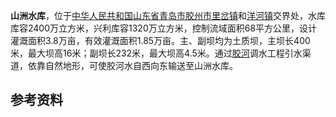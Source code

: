 {{Infobox Reservoir 
|name = 山洲水库
|nickname =
|image = 
|image_caption = 
|map = 
|map_caption = 
|pushpin_map = China Qingdao
|pushpin_map_caption = 山洲水库在青岛市的位置
|code =
|class = 中型水库
|location_of_reservoir =[[中华人民共和国|中华人民共和国]][[山东省|山东省]][[胶州市|胶州市]][[里岔镇|里岔镇]]和[[洋河镇|洋河镇]]交界处
|location_of_dam = 
|inflow =
|outflow = 
|catchment_area =
|reservoir_area =
|mean_depth = 
|maximum_depth = 
|flood_level = 
|normal_water_level =
|dead_water_level = 
|water_quality = 
|island = 
|maximum_storage_capacity = 
|normal_storage_capacity =
|dead_storage_capacity = 
|type_of_dam =土质坝
|elevation_of_dam = 
|height_of_dam =16
|length_of_dam =
|width_of_dam =
|installed_capacity =
|irrigated_area =
|start = 1958年4月21日
|complete =1958年8月10日
|cost = 
|emigrate =
|latd = 36
|latm = 5
|lats = 10
|latNS =N 
|longd = 119
|longm = 52
|longs = 50
|longEW = E
|website = 
|footnotes =
}}
'''山洲水库'''，位于[[中华人民共和国|中华人民共和国]][[山东省|山东省]][[青岛市|青岛市]][[胶州市|胶州市]][[里岔镇|里岔镇]]和[[洋河镇|洋河镇]]交界处，水库库容2400万立方米，兴利库容1320万立方米，控制流域面积68平方公里，设计灌溉面积3.8万亩，有效灌溉面积1.85万亩。主、副坝均为土质坝，主坝长400米，最大坝高16米；副坝长232米，最大坝高4.5米。通过[[胶河|胶河]]调水工程引水渠道，依靠自然地形，可使胶河水自西向东输送至山洲水库。

==参考资料==
{{reflist}}
{{青岛小作品}}
{{青岛水库}}